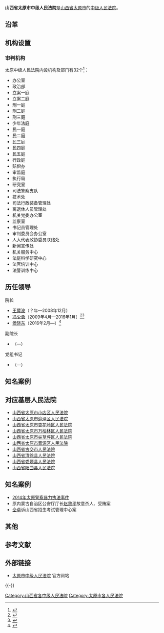 {{coord|37.80479|112.51866|display=title}}
{{Infobox PRCG
|机构名称=山西省太原市中级人民法院
|标志1=National Emblem of the People's Republic of China.svg
|职位1=院长
|人员1=[[侯晓东|侯晓东]]
|衔级1=二级高级法官
|上诉法院=[[山西省高级人民法院|山西省高级人民法院]]
|业务上级=[[山西省高级人民法院|山西省高级人民法院]]
|组织上级=[[太原市人民代表大会|太原市人民代表大会]]<br />[[太原市人民代表大会常务委员会|太原市人民代表大会常务委员会]]
|中共上级=[[中国共产党太原市委员会|中国共产党太原市委员会]]
|中共本级=中国共产党山西省太原市中级人民法院党组
|机构类型=[[中级人民法院|中级人民法院]]
|行政级别=副地厅级
|授权法源=[[中华人民共和国宪法|中华人民共和国宪法]]
|组织法规=[[中华人民共和国人民法院组织法|中华人民共和国人民法院组织法]]
|地址1=[[山西省|山西省]][[太原市|太原市]][[万柏林区|万柏林区]]新晋祠路211号
|成立时间=
|官网=[http://tyzy.chinacourt.org/ 太原法院网]
}}
'''山西省太原市中级人民法院'''是[[山西省|山西省]][[太原市|太原市]]的[[中级人民法院|中级人民法院]]。

== 沿革 ==
== 机构设置 ==
=== 审判机构 ===
太原中级人民法院内设机构及部门有32个<ref>{{cite web|title=太原中级人民法院各机构名称介绍|url=http://tyzy.chinacourt.org/public/detail.php?id=224|publisher=中国法院网|accessdate=2014-10-31|deadurl=yes|archiveurl=https://web.archive.org/web/20160304101139/http://tyzy.chinacourt.org/public/detail.php?id=224|archivedate=2016-03-04}}</ref>：
*办公室
*政治部
*立案一庭
*立案二庭
*刑一庭
*刑二庭
*刑三庭
*少年法庭
*民一庭
*民二庭
*民三庭
*民四庭
*民五庭
*行政庭
*赔偿办
*审监庭
*执行局
*研究室
*司法警察支队
*技术处
*司法行政装备管理处
*离退休人员管理处
*机关党委办公室
*监察室
*书记员管理处
*审判委员会办公室
*人大代表政协委员联络处
*新闻宣传处
*机关服务中心
*法庭科学研究中心
*法官培训中心
*法警训练中心

==历任领导==
{{col-begin}}
{{col-2}}
; 院长
*[[王冀波|王冀波]]（？年—2008年12月）
*[[冯少勇|冯少勇]]（2009年4月—2016年1月）<ref>{{Cite news |url=https://www.chinacourt.org/article/detail/2009/12/id/384866.shtml |title=太原市中级人民法院院长冯少勇做客中国法院网 |date=2009-12-09 |work=中国法院网 |accessdate=2020-07-05 |archive-date=2020-07-05 |archive-url=https://web.archive.org/web/20200705222658/https://www.chinacourt.org/article/detail/2009/12/id/384866.shtml |dead-url=no }}</ref><ref>{{Cite news |url=http://inews.ifeng.com/yidian/47088323/news.shtml?ch=ref_zbs_ydzx_news |title=山西调整六所中级人民法院院长 |author=2016-01-15 |work=人民网 |via=凤凰网 |accessdate=2020-07-05 |archive-date=2020-07-05 |archive-url=https://web.archive.org/web/20200705134305/http://inews.ifeng.com/yidian/47088323/news.shtml?ch=ref_zbs_ydzx_news |dead-url=no }}</ref>
*[[侯晓东|侯晓东]]（2016年2月—）<ref>{{Cite news |url=http://sx.people.com.cn/n2/2016/0227/c189132-27823069.html |title=太原市第十三届人代会公告 补选侯晓东为市中级人民法院院长 |date=2016-02-27 |work=人民网 |accessdate=2020-07-05 |archive-date=2020-07-06 |archive-url=https://web.archive.org/web/20200706163014/http://sx.people.com.cn/n2/2016/0227/c189132-27823069.html |dead-url=yes }}</ref>

; 副院长
*[[]]（—）

{{col-2}}
; 党组书记
*[[]]（—）
{{col-end}}

==知名案例==

== 对应基层人民法院 ==
*[[山西省太原市小店区人民法院|山西省太原市小店区人民法院]]
*[[山西省太原市迎泽区人民法院|山西省太原市迎泽区人民法院]]
*[[山西省太原市杏花岭区人民法院|山西省太原市杏花岭区人民法院]]
*[[山西省太原市万柏林区人民法院|山西省太原市万柏林区人民法院]]
*[[山西省太原市尖草坪区人民法院|山西省太原市尖草坪区人民法院]]
*[[山西省太原市晋源区人民法院|山西省太原市晋源区人民法院]]
*[[山西省古交市人民法院|山西省古交市人民法院]]
*[[山西省清徐县人民法院|山西省清徐县人民法院]]
*[[山西省娄烦县人民法院|山西省娄烦县人民法院]]
*[[山西省阳曲县人民法院|山西省阳曲县人民法院]]

== 知名案例 ==
* [[2014年太原警察暴力执法事件|2014年太原警察暴力执法事件]]
* 原内蒙古自治区公安厅厅长[[赵黎平|赵黎平]]故意杀人、受贿案
* [[仝卓|仝卓]]诉山西省招生考试管理中心案

== 其他 ==

== 参考文献 ==
{{Reflist}}
== 外部链接 ==
* [http://tyzy.chinacourt.org/ 太原市中级人民法院] {{Wayback|url=http://tyzy.chinacourt.org/ |date=20100910111549 }} 官方网站

{{-}}
{{中华人民共和国法院|地}}

[[Category:山西省各中级人民法院|Category:山西省各中级人民法院]]
[[Category:太原市各人民法院|Category:太原市各人民法院]]